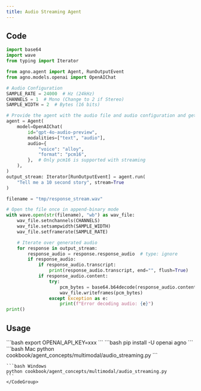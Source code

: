 ```yaml
---
title: Audio Streaming Agent
---
```


## Code

```python
import base64
import wave
from typing import Iterator

from agno.agent import Agent, RunOutputEvent
from agno.models.openai import OpenAIChat

# Audio Configuration
SAMPLE_RATE = 24000  # Hz (24kHz)
CHANNELS = 1  # Mono (Change to 2 if Stereo)
SAMPLE_WIDTH = 2  # Bytes (16 bits)

# Provide the agent with the audio file and audio configuration and get result as text + audio
agent = Agent(
    model=OpenAIChat(
        id="gpt-4o-audio-preview",
        modalities=["text", "audio"],
        audio={
            "voice": "alloy",
            "format": "pcm16",
        },  # Only pcm16 is supported with streaming
    ),
)
output_stream: Iterator[RunOutputEvent] = agent.run(
    "Tell me a 10 second story", stream=True
)

filename = "tmp/response_stream.wav"

# Open the file once in append-binary mode
with wave.open(str(filename), "wb") as wav_file:
    wav_file.setnchannels(CHANNELS)
    wav_file.setsampwidth(SAMPLE_WIDTH)
    wav_file.setframerate(SAMPLE_RATE)

    # Iterate over generated audio
    for response in output_stream:
        response_audio = response.response_audio  # type: ignore
        if response_audio:
            if response_audio.transcript:
                print(response_audio.transcript, end="", flush=True)
            if response_audio.content:
                try:
                    pcm_bytes = base64.b64decode(response_audio.content)
                    wav_file.writeframes(pcm_bytes)
                except Exception as e:
                    print(f"Error decoding audio: {e}")
print()
```

## Usage

<Steps>
  <Snippet file="create-venv-step.mdx" />

  <Step title="Set your API key">
    ```bash
    export OPENAI_API_KEY=xxx
    ```
  </Step>

  <Step title="Install libraries">
    ```bash
    pip install -U openai agno
    ```
  </Step>

  <Step title="Run Agent">
    <CodeGroup>
    ```bash Mac
    python cookbook/agent_concepts/multimodal/audio_streaming.py
    ```

    ```bash Windows
    python cookbook/agent_concepts/multimodal/audio_streaming.py
    ```
    </CodeGroup>
  </Step>
</Steps>
